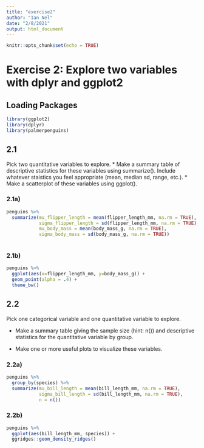 ```yaml
---
title: "exercise2"
author: "Ian Nel"
date: "2/8/2021"
output: html_document
---
```


```r
knitr::opts_chunk$set(echo = TRUE)
```

# Exercise 2: Explore two variables with dplyr and ggplot2

## Loading Packages
```r
library(ggplot2)
library(dplyr)
library(palmerpenguins)
```

## 2.1 
Pick two quantitative variables to explore.
* Make a summary table of descriptive statistics for these variables using summarize(). Include whatever staistics you feel appropriate (mean, median sd, range, etc.).
* Make a scatterplot of these variables using ggplot().

### 2.1a)
```r
penguins %>% 
  summarize(mu_flipper_length = mean(flipper_length_mm, na.rm = TRUE),
            sigma_flipper_length = sd(flipper_length_mm, na.rm = TRUE),
            mu_body_mass = mean(body_mass_g, na.rm = TRUE),
            sigma_body_mass = sd(body_mass_g, na.rm = TRUE))
            
```

### 2.1b)
```r
penguins %>% 
  ggplot(aes(x=flipper_length_mm, y=body_mass_g)) +
  geom_point(alpha = .4) +
  theme_bw()
```

## 2.2

Pick one categorical variable and one quantitative variable to explore.

* Make a summary table giving the sample size (hint: n()) and descriptive statistics for the quantitative variable by group.

* Make one or more useful plots to visualize these variables.

### 2.2a)
```r
penguins %>% 
  group_by(species) %>% 
  summarize(mu_bill_length = mean(bill_length_mm, na.rm = TRUE),
            sigma_bill_length = sd(bill_length_mm, na.rm = TRUE),
            n = n())

```

### 2.2b) 
```r
penguins %>%  
  ggplot(aes(bill_length_mm, species)) +
  ggridges::geom_density_ridges()
```